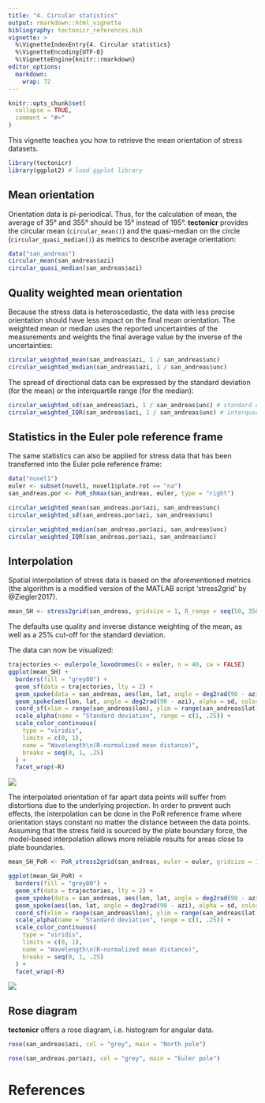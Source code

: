```yaml
---
title: "4. Circular statistics"
output: rmarkdown::html_vignette
bibliography: tectonicr_references.bib  
vignette: >
  %\VignetteIndexEntry{4. Circular statistics}
  %\VignetteEncoding{UTF-8}
  %\VignetteEngine{knitr::rmarkdown}
editor_options: 
  markdown: 
    wrap: 72
---
```


```r
knitr::opts_chunk$set(
  collapse = TRUE,
  comment = "#>"
)
```

This vignette teaches you how to retrieve the mean orientation of stress 
datasets. 

```r
library(tectonicr)
library(ggplot2) # load ggplot library
```

## Mean orientation
Orientation data is pi-periodical. 
Thus, for the calculation of mean, the average of 35° and 355° 
should be 15° instead of 195°. 
**tectonicr** provides the circular mean (`circular_mean()`) and the 
quasi-median on the circle (`circular_quasi_median()`)
as metrics to describe average orientation:

```r
data("san_andreas")
circular_mean(san_andreas$azi)
circular_quasi_median(san_andreas$azi)
```
## Quality weighted mean orientation
Because the stress data is heteroscedastic, the data with less precise 
orientation should have less impact on the final mean orientation. The weighted 
mean or median uses the reported uncertainties of the measurements and weights 
the final average value by the inverse of the uncertainties:
```r
circular_weighted_mean(san_andreas$azi, 1 / san_andreas$unc)
circular_weighted_median(san_andreas$azi, 1 / san_andreas$unc)
```
The spread of directional data can be expressed by the standard deviation (for 
the mean) or the interquartile range (for the median):
```r
circular_weighted_sd(san_andreas$azi, 1 / san_andreas$unc) # standard deviation
circular_weighted_IQR(san_andreas$azi, 1 / san_andreas$unc) # interquartile range
```


## Statistics in the Euler pole reference frame

The same statistics can also be applied for stress data that has been 
transferred into the Euler pole reference frame:
```r
data("nuvel1")
euler <- subset(nuvel1, nuvel1$plate.rot == "na")
san_andreas.por <- PoR_shmax(san_andreas, euler, type = "right")
```


```r
circular_weighted_mean(san_andreas.por$azi, san_andreas$unc)
circular_weighted_sd(san_andreas.por$azi, san_andreas$unc)

circular_weighted_median(san_andreas.por$azi, san_andreas$unc)
circular_weighted_IQR(san_andreas.por$azi, san_andreas$unc)
```

## Interpolation
Spatial interpolation of stress data is based on the aforementioned metrics (the
algorithm is a modified version of the MATLAB script 'stress2grid' by 
@Ziegler2017).
```r
mean_SH <- stress2grid(san_andreas, gridsize = 1, R_range = seq(50, 350, 100))
```

The defaults use quality and inverse distance weighting of the mean, as well as 
a 25% cut-off for the standard deviation. 

The data can now be visualized:  
```r
trajectories <- eulerpole_loxodromes(x = euler, n = 40, cw = FALSE)
ggplot(mean_SH) +
  borders(fill = "grey80") +
  geom_sf(data = trajectories, lty = 2) +
  geom_spoke(data = san_andreas, aes(lon, lat, angle = deg2rad(90 - azi)), radius = .5, color = "grey30", position = "center_spoke") +
  geom_spoke(aes(lon, lat, angle = deg2rad(90 - azi), alpha = sd, color = mdr), radius = 1, position = "center_spoke", size = 1) +
  coord_sf(xlim = range(san_andreas$lon), ylim = range(san_andreas$lat)) +
  scale_alpha(name = "Standard deviation", range = c(1, .25)) +
  scale_color_continuous(
    type = "viridis",
    limits = c(0, 1),
    name = "Wavelength\n(R-normalized mean distance)",
    breaks = seq(0, 1, .25)
  ) +
  facet_wrap(~R)
```
![](interpolation.png)

The interpolated orientation of far apart data points will suffer from  
distortions due to the underlying projection. In order to prevent such effects, 
the interpolation can be done in the PoR reference frame where orientation stays 
constant no matter the distance between the data points. Assuming that the 
stress field is sourced by the plate boundary force, the model-based 
interpolation allows more reliable results for areas close to plate boundaries.

```r
mean_SH_PoR <- PoR_stress2grid(san_andreas, euler = euler, gridsize = 1, R_range = seq(50, 350, 100))
```

```r
ggplot(mean_SH_PoR) +
  borders(fill = "grey80") +
  geom_sf(data = trajectories, lty = 2) +
  geom_spoke(data = san_andreas, aes(lon, lat, angle = deg2rad(90 - azi)), radius = .5, color = "grey30", position = "center_spoke") +
  geom_spoke(aes(lon, lat, angle = deg2rad(90 - azi), alpha = sd, color = mdr), radius = 1, position = "center_spoke", size = 1) +
  coord_sf(xlim = range(san_andreas$lon), ylim = range(san_andreas$lat)) +
  scale_alpha(name = "Standard deviation", range = c(1, .25)) +
  scale_color_continuous(
    type = "viridis",
    limits = c(0, 1),
    name = "Wavelength\n(R-normalized mean distance)",
    breaks = seq(0, 1, .25)
  ) +
  facet_wrap(~R)
```
![](interpolation_PoR.png)



## Rose diagram
**tectonicr** offers a rose diagram, i.e. histogram for angular data. 
```r
rose(san_andreas$azi, col = "grey", main = "North pole")
```

```r
rose(san_andreas.por$azi, col = "grey", main = "Euler pole")
```

# References
